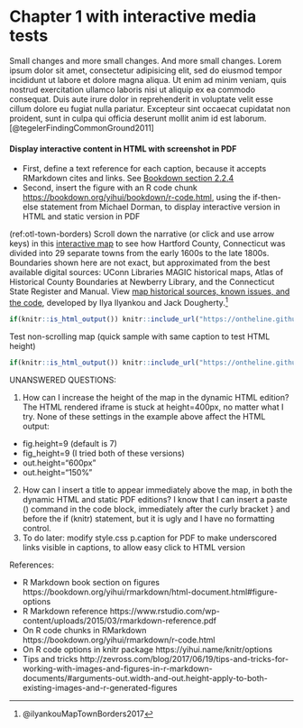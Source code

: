 # Chapter 1 with interactive media tests

Small changes and more small changes. And more small changes. Lorem ipsum dolor sit amet, consectetur adipisicing elit, sed do eiusmod tempor incididunt ut labore et dolore magna aliqua. Ut enim ad minim veniam, quis nostrud exercitation ullamco laboris nisi ut aliquip ex ea commodo consequat. Duis aute irure dolor in reprehenderit in voluptate velit esse cillum dolore eu fugiat nulla pariatur. Excepteur sint occaecat cupidatat non proident, sunt in culpa qui officia deserunt mollit anim id est laborum.[@tegelerFindingCommonGround2011]


#### Display interactive content in HTML with screenshot in PDF {-}
- First, define a text reference for each caption, because it accepts RMarkdown cites and links. See [Bookdown section 2.2.4](https://bookdown.org/yihui/bookdown/markdown-extensions-by-bookdown.html)
- Second, insert the figure with an R code chunk <https://bookdown.org/yihui/bookdown/r-code.html>, using the if-then-else statement from Michael Dorman, to display interactive version in HTML and static version in PDF

(ref:otl-town-borders) Scroll down the narrative (or click and use arrow keys) in this [interactive map](https://ontheline.github.io/otl-town-borders/) to see how Hartford County, Connecticut was divided into 29 separate towns from the early 1600s to the late 1800s. Boundaries shown here are not exact, but approximated from the best available digital sources: UConn Libraries MAGIC historical maps, Atlas of Historical County Boundaries at Newberry Library, and the Connecticut State Register and Manual. View [map historical sources, known issues, and the code](https://github.com/ontheline/otl-town-borders/), developed by Ilya Ilyankou and Jack Dougherty.^[@ilyankouMapTownBorders2017]


```r
if(knitr::is_html_output()) knitr::include_url("https://ontheline.github.io/otl-town-borders/") else knitr::include_graphics("images/1600s-otl-town-borders.jpg")
```

Test non-scrolling map (quick sample with same caption to test HTML height)
```r
if(knitr::is_html_output()) knitr::include_url("https://ontheline.github.io/otl-home-value/") else knitr::include_graphics("images/1600s-otl-town-borders.jpg")
```

UNANSWERED QUESTIONS:

1. How can I increase the height of the map in the dynamic HTML edition? The HTML rendered iframe is stuck at height=400px, no matter what I try. None of these settings in the example above affect the HTML output: 
  + fig.height=9 (default is 7)
  + fig_height=9 (I tried both of these versions)
  + out.height="600px"
  + out.height="150%"
2. How can I insert a title to appear immediately above the map, in both the dynamic HTML and static PDF editions? I know that I can insert a paste () command in the code block, immediately after the curly bracket } and before the if (knitr) statement, but it is ugly and I have no formatting control.
3. To do later: modify style.css p.caption for PDF to make underscored links visible in captions, to allow easy click to HTML version

References:

- R Markdown book section on figures https://bookdown.org/yihui/rmarkdown/html-document.html#figure-options
- R Markdown reference https://www.rstudio.com/wp-content/uploads/2015/03/rmarkdown-reference.pdf
- On R code chunks in RMarkdown https://bookdown.org/yihui/rmarkdown/r-code.html
- On R code options in knitr package https://yihui.name/knitr/options
- Tips and tricks http://zevross.com/blog/2017/06/19/tips-and-tricks-for-working-with-images-and-figures-in-r-markdown-documents/#arguments-out.width-and-out.height-apply-to-both-existing-images-and-r-generated-figures
